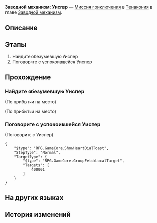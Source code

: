 {{Дополнить|Диалоги.}}
{{Миссия Инфобокс
|id              = 4240320
|Название        = 
|Изображение     = Миссия Освоения Заводной механизм Уиспер.png
|Тип             = Миссия приключения
|События         = 
|Глава           = Заводной механизм
|Условия         = Завершена [[Миссия Освоения]] ''[[Прогулка среди могил]]''
|Персонажи       = Первопроходец; Уиспер
|СтартЛокация    = [[Пенакония]] — [[Отель «Грёзы» (Мир грёз)]]
|Локации         = Отель «Грёзы» (Мир грёз)
|Предыдущая      = 
|Следующая       = 
|Награды         = Опыт Освоения*100; Звёздный нефрит*10; Утраченный кристалл*3; Часокредиты*180; Кредиты*20 000
}}
'''Заводной механизм: Уиспер''' — [[Миссия приключения]] в [[Пенакония]] в главе [[Заводной механизм]].

==Описание==
{{Описание|<!--официальное описание из Перекрёстка судеб-->}}

==Этапы==
# Найдите обезумевшую Уиспер
# Поговорите с успокоившейся Уиспер

==Прохождение==
{{Дополнить}}

{{Диалог Конец}}

===Найдите обезумевшую Уиспер===
{{Описание миссии|локация=Отель «Грёзы» (Мир грёз)|Тик-так! Покрутите стрелки... Тик-так!<br />Исследуйте сознание людей, они ждут этого. Помогите им раскрыть свою истинную сущность.}}
{{Диалог Начало}}

;(По прибытии на место)

;(По прибытии на место)
<!--Unknown TalkSentence: 413200101-->
{{Диалог Конец}}

===Поговорите с успокоившейся Уиспер===
{{Диалог Начало}}

;(Поговорите с Уиспер)
<!--Unknown TalkSentence: 413200602-->
<!--Unknown TalkSentence: 413200603-->
<!--Unknown TalkSentence: 413200604-->
<pre>{
	"$type": "RPG.GameCore.ShowHeartDialToast",
	"StepType": "Normal",
	"TargetType": {
		"$type": "RPG.GameCore.GroupFetchLocalTarget",
		"Targets": [
			400001
		]
	}
}</pre>
{{Диалог Конец}}

==На других языках==
{{На других языках
|en   = Clockwork: Whisper
|zhs  = 钟表把戏：薇丝普
|zht  = 鐘錶把戲：薇絲普
|ja   = クロックトリック：ウィスパー
|ko   = 시계 트릭: 위스퍼
|es   = Trucorreloj: Whisper
|fr   = Pouvoir de la Pendule&nbsp;: Murmure
|ru   = Заводной механизм: Уиспер
|th   = กลนาฬิกา: Whisper
|vi   = Thủ Thuật Đồng Hồ: Whisper
|de   = Uhrwerk: Whisper
|id   = Clockwork: Whisper
|pt   = Truquelógio: Whisper
}}

==История изменений==
{{История изменений|2.7}}
